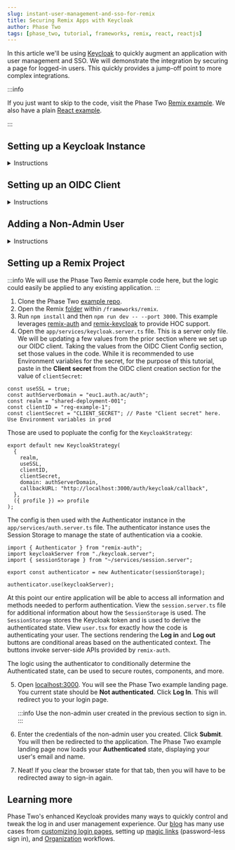 ```yaml
---
slug: instant-user-management-and-sso-for-remix
title: Securing Remix Apps with Keycloak
author: Phase Two
tags: [phase_two, tutorial, frameworks, remix, react, reactjs]
---
```



In this article we'll be using [Keycloak](https://www.keycloak.org/) to quickly augment an application with user management and SSO. We will demonstrate the integration by securing a page for logged-in users. This quickly provides a jump-off point to more complex integrations.

:::info

If you just want to skip to the code, visit the Phase Two [Remix example](https://github.com/p2-inc/examples/tree/main/frameworks/remix). We also have a plain [React example](https://phasetwo.io/blog/instant-user-managemenet-and-sso-for-reactjs).

:::

## Setting up a Keycloak Instance

<details>
  <summary>Instructions</summary>
  <PhaseTwoStarterInstructions />
</details>

## Setting up an OIDC Client

<details>
  <summary>Instructions</summary>
  <OIDC />
</details>

## Adding a Non-Admin User

<details>
  <summary>Instructions</summary>
  <NonAdminUser />
</details>

## Setting up a Remix Project

:::info
We will use the Phase Two Remix example code here, but the logic could easily be applied to any existing application.
:::

1. Clone the Phase Two [example repo](https://github.com/p2-inc/examples/).
2. Open the Remix [folder](https://github.com/p2-inc/examples/tree/main/frameworks/remix) within `/frameworks/remix`.
3. Run `npm install` and then `npm run dev -- --port 3000`. This example leverages [remix-auth](https://github.com/sergiodxa/remix-auth) and [remix-keycloak](https://github.com/marsmars0x01/remix-keycloak) to provide HOC support.
4. Open the `app/services/keycloak.server.ts` file. This is a server only file. We will be updating a few values from the prior section where we set up our OIDC client. Taking the values from the OIDC Client Config section, set those values in the code. While it is recommended to use Environment variables for the secret, for the purpose of this tutorial, paste in the **Client secret** from the OIDC client creation section for the value of `clientSecret`:

  ```tsx
  const useSSL = true;
  const authServerDomain = "euc1.auth.ac/auth";
  const realm = "shared-deployment-001";
  const clientID = "reg-example-1";
  const clientSecret = "CLIENT_SECRET"; // Paste "Client secret" here. Use Environment variables in prod
  ```

  Those are used to popluate the config for the `KeycloakStrategy`:

  ```tsx
  export default new KeycloakStrategy(
    {
      realm,
      useSSL,
      clientID,
      clientSecret,
      domain: authServerDomain,
      callbackURL: "http://localhost:3000/auth/keycloak/callback",
    },
    ({ profile }) => profile
  );
  ```

  The config is then used with the Authenticator instance in the `app/services/auth.server.ts` file. The authenticator instance uses the Session Storage to manage the state of authentication via a cookie.

  ```tsx
  import { Authenticator } from "remix-auth";
  import keycloakServer from "./keycloak.server";
  import { sessionStorage } from "~/services/session.server";

  export const authenticator = new Authenticator(sessionStorage);

  authenticator.use(keycloakServer);
  ```

  At this point our entire application will be able to access all information and methods needed to perform authentication. View the `session.server.ts` file for additional information about how the `SessionStorage` is used. The `SessionStorage` stores the Keycloak token and is used to derive the authenticated state. View `user.tsx` for exactly how the code is authenticating your user. The sections rendering the **Log in** and **Log out** buttons are conditional areas based on the authenticated context. The buttons invoke server-side APIs provided by `remix-auth`.

  The logic using the authenticator to conditionally determine the Authenticated state, can be used to secure routes, components, and more.

5. Open [localhost:3000](http://localhost:3000). You will see the Phase Two example landing page. You current state should be **Not authenticated**. Click **Log In**. This will redirect you to your login page.

   :::info
   Use the non-admin user created in the previous section to sign in.
   :::

6. Enter the credentials of the non-admin user you created. Click **Submit**. You will then be redirected to the application. The Phase Two example landing page now loads your **Authenticated** state, displaying your user's email and name.
7. Neat! If you clear the browser state for that tab, then you will have to be redirected away to sign-in again.

## Learning more

Phase Two's enhanced Keycloak provides many ways to quickly control and tweak the log in and user management experience. Our [blog](https://phasetwo.io/blog) has many use cases from [customizing login pages](https://phasetwo.io/blog/customizing-login-pages), setting up [magic links](https://phasetwo.io/blog/set-up-magic-links) (password-less sign in), and [Organization](https://phasetwo.io/product/organizations) workflows.
